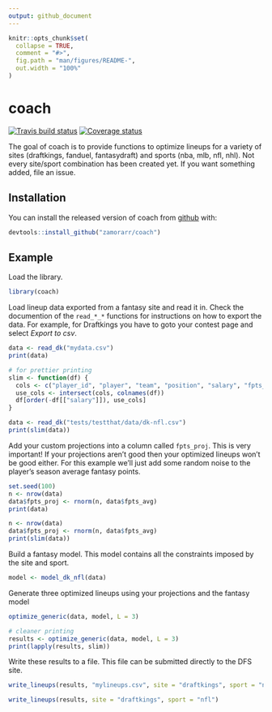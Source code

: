 ```yaml
---
output: github_document
---
```


<!-- README.md is generated from README.Rmd. Please edit that file -->

```r
knitr::opts_chunk$set(
  collapse = TRUE,
  comment = "#>",
  fig.path = "man/figures/README-",
  out.width = "100%"
)
```

# coach
[![Travis build status](https://travis-ci.org/dfs-with-r/coach.svg?branch=master)](https://travis-ci.org/dfs-with-r/coach)
[![Coverage status](https://codecov.io/gh/dfs-with-r/coach/branch/master/graph/badge.svg)](https://codecov.io/github/dfs-with-r/coach?branch=master)

The goal of coach is to provide functions to optimize lineups for a variety of sites (draftkings, fanduel, fantasydraft) and sports (nba, mlb, nfl, nhl). Not every site/sport combination has been created yet. If you want something added, file an issue.

## Installation

You can install the released version of coach from [github](https://github.com/zamorarr/coach) with:

``` r
devtools::install_github("zamorarr/coach")
```

## Example
Load the library.

```r
library(coach)
```

Load lineup data exported from a fantasy site and read it in. Check the documention of the `read_*_*` functions for instructions on how to export the data. For example, for Draftkings you have to goto your contest page and select *Export to csv*.

```r
data <- read_dk("mydata.csv")
print(data)
```

```r
# for prettier printing
slim <- function(df) {
  cols <- c("player_id", "player", "team", "position", "salary", "fpts_avg", "fpts_proj")
  use_cols <- intersect(cols, colnames(df))
  df[order(-df[["salary"]]), use_cols]
}

data <- read_dk("tests/testthat/data/dk-nfl.csv")
print(slim(data))
```

Add your custom projections into a column called `fpts_proj`. This is very important! If your projections aren't good then your optimized lineups won't be good either. For this example we'll just add some random noise to the player's season average fantasy points.

```r
set.seed(100)
n <- nrow(data)
data$fpts_proj <- rnorm(n, data$fpts_avg)
print(data)
```

```r
n <- nrow(data)
data$fpts_proj <- rnorm(n, data$fpts_avg)
print(slim(data))
```

Build a fantasy model. This model contains all the constraints imposed by the site and sport.
```r
model <- model_dk_nfl(data)
```

Generate three optimized lineups using your projections and the fantasy model
```r
optimize_generic(data, model, L = 3)
```

```r
# cleaner printing
results <- optimize_generic(data, model, L = 3)
print(lapply(results, slim))
```

Write these results to a file. This file can be submitted directly to the DFS site.

```r
write_lineups(results, "mylineups.csv", site = "draftkings", sport = "nfl")
```

```r
write_lineups(results, site = "draftkings", sport = "nfl")
```
